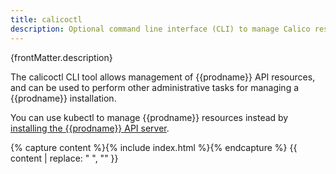```yaml
---
title: calicoctl
description: Optional command line interface (CLI) to manage Calico resources.
---
```


<p>{frontMatter.description}</p>

The calicoctl CLI tool allows management of {{prodname}} API resources, and can be used to perform other administrative tasks for
managing a {{prodname}} installation.

You can use kubectl to manage {{prodname}} resources instead by [installing the {{prodname}} API server](../../maintenance/install-apiserver.mdx).

{% capture content %}{% include index.html %}{% endcapture %}
{{ content | replace: "    ", "" }}
